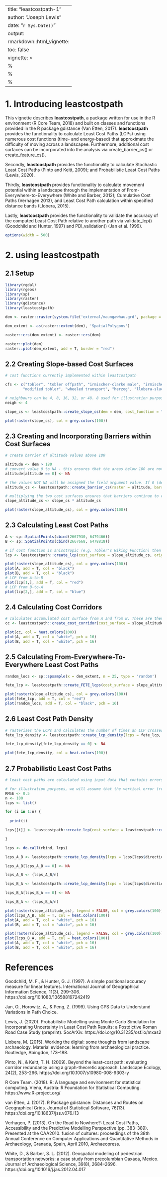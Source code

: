 <style type="text/css">
div.main-container {
  max-width: 1800px;
  margin-left: auto;
  margin-right: auto;
  text-align: justify;
}
</style>

---
title: "leastcostpath-1"
author: "Joseph Lewis"
date: "`r Sys.Date()`"
output:
  rmarkdown::html_vignette:
    toc: false
vignette: >
  %\VignetteIndexEntry{leastcostpath-1}
  %\VignetteEngine{knitr::rmarkdown}
  %\VignetteEncoding{UTF-8}
---

# 1. Introducing leastcostpath

This vignette describes <b>leastcostpath</b>, a package written for use in the R environment (R Core Team, 2018) and built on classes and functions provided in the R package gdistance (Van Etten, 2017). 
<b>leastcostpath</b> provides the functionality to calculate Least Cost Paths (LCPs) using numerous cost functions (time- and energy-based) that approximate the difficulty of moving across a landscapee. Furthermore, additional cost surfaces can be incorporated into the analysis via create_barrier_cs() or create_feature_cs(). 

Secondly, <b>leastcostpath</b> provides the functionality to calculate Stochastic Least Cost Paths (Pinto and Keitt, 2009); and Probabilistic Least Cost Paths (Lewis, 2020). 

Thirdly, <b>leastcostpath</b> provides functionality to calculate movement potential within a landscape through the implementation of From-Everywhere-to-Everywhere (White and Barber, 2012); Cumulative Cost Paths (Verhagen 2013), and Least Cost Path calculation within specified distance bands (Llobera, 2015).

Lastly, <b>leastcostpath</b> provides the functionality to validate the accuracy of the computed Least Cost Path relative to another path via validate_lcp() (Goodchild and Hunter, 1997) and PDI_validation() (Jan et al. 1999).

```{r set-options, echo=FALSE, cache=FALSE}
options(width = 500)
```

# 2. using leastcostpath

## 2.1 Setup

```{r libraries, echo = TRUE, message= FALSE, warning= FALSE}
library(rgdal)
library(rgeos)
library(sp)
library(raster)
library(gdistance)
library(leastcostpath)
```

```{r raster, echo = TRUE,  fig.height = 6, fig.width = 6, warning = FALSE}
dem <- raster::raster(system.file('external/maungawhau.grd', package = 'gdistance'))

dem_extent <- as(raster::extent(dem), 'SpatialPolygons')

raster::crs(dem_extent) <- raster::crs(dem)

raster::plot(dem)
raster::plot(dem_extent, add = T, border = "red")
```

## 2.2 Creating Slope-based Cost Surfaces

```{r cs, echo = TRUE,  fig.height = 6, fig.width = 6, warning = FALSE}
# cost functions currently implemented within leastcostpath

cfs <- c("tobler", "tobler offpath", "irmischer-clarke male", "irmischer-clarke offpath male", "irmischer-clarke female", "irmischer-clarke offpath female",
        "modified tobler", "wheeled transport", "herzog", "llobera-sluckin", "campbell 2019")

# neighbours can be 4, 8, 16, 32, or 48. 8 used for illustration purposes, but greater the number the better the cost surface / LCP approximates reality. 
neigh <- 4

slope_cs <- leastcostpath::create_slope_cs(dem = dem, cost_function = "tobler", neighbours = neigh)

plot(raster(slope_cs), col = grey.colors(100))
```

## 2.3 Creating and Incorporating Barriers within Cost Surfaces

```{r barrier, echo = TRUE,  fig.height = 6, fig.width = 6, warning = FALSE}
# create barrier of altitude values above 180

altitude <- dem > 180
# convert value 0 to NA - this ensures that the areas below 180 are not viewed as barriers. That is, if the raster value is NA then create_barrier_cs() will assume that the cell is background and will therefore assign the background argument value 
altitude[altitude == 0] <- NA

# the values NOT NA will be assigned the field argument value. If 0 (default) then movement within the area will be completely inhibited.
altitude_cs <- leastcostpath::create_barrier_cs(raster = altitude, barrier = altitude, neighbours = neigh, field = 0, background = 1)

# multiplying the two cost surfaces ensures that barriers continue to completely inhibit movement (i.e. slope_cs values * 0 = 0)
slope_altitude_cs <- slope_cs * altitude_cs

plot(raster(slope_altitude_cs), col = grey.colors(100))
```

## 2.3 Calculating Least Cost Paths

```{r lcp = TRUE,  fig.height = 6, fig.width = 6, warning = FALSE}
A <- sp::SpatialPoints(cbind(2667930, 6479466))
B <- sp::SpatialPoints(cbind(2667668, 6478818))

# if cost function is anisotropic (e.g. Tobler's Hiking Function) then LCP from A-to-B and B-to-A may be different. To create LCP in both directions set the directional argument to FALSE (default)
lcp <- leastcostpath::create_lcp(cost_surface = slope_altitude_cs, origin = A, destination = B, directional = FALSE)

plot(raster(slope_altitude_cs), col = grey.colors(100))
plot(A, add = T, col = "black")
plot(B, add = T, col = "black")
# LCP from A-to-B
plot(lcp[1,], add = T, col = "red")
# LCP from B-to-A
plot(lcp[2,], add = T, col = "blue")
```

## 2.4 Calculating Cost Corridors

```{r cc, TRUE,  fig.height = 6, fig.width = 6, warning = FALSE}
# calculates accumulated cost surface from A and from B. These are then averaged. rescale argument TRUE (not default) rescales the accumulated cost surface to 1
cc <- leastcostpath::create_cost_corridor(cost_surface = slope_altitude_cs, origin = A, destination = B, rescale = TRUE)

plot(cc, col = heat.colors(100))
plot(A, add = T, col = "white", pch = 16)
plot(B, add = T, col = "white", pch = 16)
```

## 2.5 Calculating From-Everywhere-To-Everywhere Least Cost Paths

```{r fete, TRUE,  fig.height = 6, fig.width = 6, message=FALSE, warning=FALSE}
random_locs <- sp::spsample(x = dem_extent, n = 25, type = 'random')

fete_lcp <- leastcostpath::create_FETE_lcps(cost_surface = slope_altitude_cs, locations = random_locs, cost_distance = FALSE, parallel = FALSE)

plot(raster(slope_altitude_cs), col = grey.colors(100))
plot(fete_lcp, add = T, col = "red")
plot(random_locs, add = T, col = "black", pch = 16)
```

## 2.6 Least Cost Path Density

```{r lcp_d, echo = TRUE,  fig.height = 6, fig.width = 6, warning = FALSE}
# rasterises the LCPs and calculates the number of times an LCP crosses a raster cell. If rescale argument TRUE (not default) then LCP density scaled to 1. If rasterize_as_points argument TRUE (default) then LCP vertices points are rasterized. This is quicker than rasterizing lines (rasterize_as_lines argument FALSE) but will contain 'gaps' where no LCP vertex point is present 
fete_lcp_density <- leastcostpath::create_lcp_density(lcps = fete_lcp, raster = dem, rescale = TRUE, rasterize_as_points = TRUE)

fete_lcp_density[fete_lcp_density == 0] <- NA

plot(fete_lcp_density, col = heat.colors(100))
```

## 2.7 Probabilistic Least Cost Paths

```{r p_lcp, echo = TRUE,  fig.height = 6, fig.width = 6, warning = FALSE}
# least cost paths are calculated using input data that contains errors. The most notable is the Digital Elevation Model (DEM) which is used to model movement difficulty within the landscape. By incorporating DEM error (in this case vertical error), the error is propagated throughout the LCP modelling process. This results in the input data better approximating the real world, with the LCP being more reliable as a result  

# for illustration purposes, we will assume that the vertical error (root-mean-square-error) is +/- 0.5m.
RMSE <- 0.5
n <- 100
lcps <- list()

for (i in 1:n) {
  
  print(i)

lcps[[i]] <- leastcostpath::create_lcp(cost_surface = leastcostpath::create_slope_cs(dem = leastcostpath::add_dem_error(dem = dem, rmse = RMSE, type = "autocorrelated"), cost_function = "tobler", neighbours = neigh) * altitude_cs, origin = A, destination = B, directional = FALSE)

}

lcps <- do.call(rbind, lcps)

lcps_A_B <- leastcostpath::create_lcp_density(lcps = lcps[lcps$direction == "A to B",], raster = dem, rescale = TRUE, rasterize_as_points = TRUE)

lcps_A_B[lcps_A_B == 0] <- NA

lcps_A_B <- (lcps_A_B/n)

lcps_B_A <- leastcostpath::create_lcp_density(lcps = lcps[lcps$direction == "B to A",], raster = dem, rescale = FALSE, rasterize_as_points = TRUE)

lcps_B_A[lcps_B_A == 0] <- NA

lcps_B_A <- (lcps_B_A/n)

plot(raster(slope_altitude_cs), legend = FALSE, col = grey.colors(100))
plot(lcps_A_B, add = T, col = heat.colors(100))
plot(A, add = T, col = "white", pch = 16)
plot(B, add = T, col = "white", pch = 16)

plot(raster(slope_altitude_cs), legend = FALSE, col = grey.colors(100))
plot(lcps_B_A, add = T, col = heat.colors(100))
plot(A, add = T, col = "white", pch = 16)
plot(B, add = T, col = "white", pch = 16)
```

# References

Goodchild, M. F., & Hunter, G. J. (1997). A simple positional accuracy measure for linear features. International Journal of Geographical Information Science, 11(3), 299–306. https://doi.org/10.1080/136588197242419

Jan, O., Horowitz, A., & Peng, Z. (1999). Using GPS Data to Understand Variations in Path Choice.

Lewis, J. (2020). Probabilistic Modelling using Monte Carlo Simulation for Incorporating Uncertainty in Least Cost Path Results: a Postdictive Roman Road Case Study (preprint). SocArXiv. https://doi.org/10.31235/osf.io/mxas2

Llobera, M. (2015). Working the digital: some thoughts from landscape archaeology. Material evidence: learning from archaeological practice. Routledge, Abingdon, 173–188.

Pinto, N., & Keitt, T. H. (2009). Beyond the least-cost path: evaluating corridor redundancy using a graph-theoretic approach. Landscape Ecology, 24(2), 253–266. https://doi.org/10.1007/s10980-008-9303-y

R Core Team. (2018). R: A language and environment for statistical computing. Viena, Austria: R Foundation for Statistical Computing. https://www.R-project.org/

van Etten, J. (2017). R Package gdistance: Distances and Routes on Geographical Grids. Journal of Statistical Software, 76(13). https://doi.org/10.18637/jss.v076.i13

Verhagen, P. (2013). On the Road to Nowhere?: Least Cost Paths, Accessibility and the Predictive Modelling Perspective (pp. 383–389). Presented at the CAA2010: fusion of cultures: proceedings of the 38th Annual Conference on Computer Applications and Quantitative Methods in Archaeology, Granada, Spain, April 2010, Archaeopress.

White, D., & Barber, S. L. (2012). Geospatial modeling of pedestrian transportation networks: a case study from precolumbian Oaxaca, Mexico. Journal of Archaeological Science, 39(8), 2684–2696. https://doi.org/10.1016/j.jas.2012.04.017
